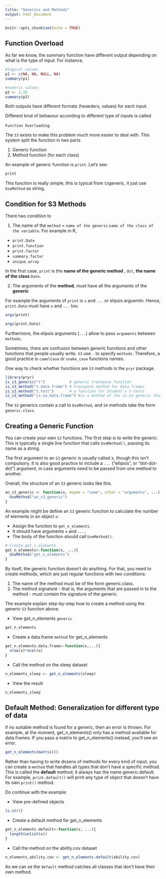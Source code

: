 ```yaml
---
title: "Generics and Methods"
output: html_document
---
```


```r
knitr::opts_chunk$set(echo = TRUE)
```

## Function Overload

As far we know, the summary function have different output depending on what is the type of input. For instance, 

```r
#logical values
p1 <- c(NA, NA, NULL, NA)
summary(p1)

#numeric values
p2 <- 1:10
summary(p2)
```

Both outputs have different formats (heaeders, values) for each input.

Different kind of behavour according to different type of inputs is called

`Function Overloading`.

The `S3` exists to make this problem much more easier to deal with. This system split the function in two parts

1. Generic function
2. Method function (for each class)

An example of generic function is `print`. Let's see:

```r
print
```

This function is really simple, this is typical from `S3`generic, it just use `UseMethod` as string. 

## Condition for S3 Methods
There two condition to

1. The name of the `method` = `name of the generic`.`name of the class of the variable`. For example in R,

- `print.Date`
- `print.function`
- `print.factor`
- `summary.factor`
- `unique.array`

In the first case, `print` is the **name of the generic method** , `dot`, **the name of the class** `Date`.


2. The arguments of the **method**, must have all the arguments of the **generic**

For example the arguments of `print` is `x` and `...` or elipsis arguemtn. Hence, `print.Date` must have `x` and `...` too. 

```r
args(print)
```

```r
args(print.Date)
```

Furthermore, the elipsis arguments (`...`) allow to pass `arguments` between `methods`.

Sometimes, there are confusion between generic functions and other functions that people usually write. `S3` use `.` to specify `methods`. Therefore, a good practice is `camelCase` or `snake_case` functions names.

One way to check whether functions are `S3` methods is the `pryr` package.

```r
library(pryr)
is_s3_generic("t")           # generic transpose function
is_s3_method("t.data.frame") # transpose method for data.frames
is_s3_method("t.test")       # a function for Student's t-tests
is_s3_method("is.na.data.frame") #is a method of the is.na generic that acts on data.frame objects.
```

The `S3` generics contain a call to `UseMethod`, and `S4` methods take the form `generic.class`.


## Creating a Generic Function

You can create your own `S3` functions. The first step is to write the generic. This is typically a single line function that calls `UseMethod()`, passing its name as a string.

The first argument to an `S3` generic is usually called x, though this isn't compulsory. It is also good practice to include a `...` ("ellipsis", or "dot-dot-dot") argument, in case arguments need to be passed from one method to another.

Overall, the structure of an `S3` generic looks like this.


```r
an_s3_generic <- function(x, maybe = "some", other = "arguments", ...) {
  UseMethod("an_s3_generic")
}
```

An example might be define an `S3` generic function to calculate the number of elements in an object `x`:
  
- Assign the function to `get_n_elements`.
- It should have arguments `x` and `....`
- The body of the function should call `UseMethod()`.


```r
# Create get_n_elements
get_n_elements<-function(x, ...){
  UseMethod("get_n_elements")
}
```

By itself, the generic function doesn't do anything. For that, you need to create methods, which are just regular functions with two conditions:

1. The name of the method must be of the form generic.class.
2. The method signature - that is, the arguments that are passed in to the method - must contain the signature of the generic.

The example explain step-by-step how to create a method using the generic `S3` function above:


-  View get_n_elements `generic`
```r
get_n_elements
```

- Create a data.frame `method` for get_n_elements
```r
get_n_elements.data.frame<-function(x,...){
  nrow(x)*ncol(x)
}
```

- Call the method on the sleep dataset
```r
n_elements_sleep <- get_n_elements(sleep) 
```

- View the result
```r
n_elements_sleep
```

## Default Method: Generalization for different type of data

If no suitable method is found for a generic, then an error is thrown. For example, at the moment, get_n_elements() only has a method available for data.frames. If you pass a matrix to get_n_elements() instead, you'll see an error.

```r
get_n_elements(matrix())
```

Rather than having to write dozens of methods for every kind of input, you can create a `method` that handles all types that don't have a specific method. This is called the **default** method; it always has the name generic.default. For example, `print.default()` will print any type of object that doesn't have its own `print()` method.

Do continue with the example:


- View pre-defined objects
```r
ls.str()
```

- Create a default method for get_n_elements
```r
get_n_elements.default<-function(x, ...){
  length(unlist(x))
}
```

- Call the method on the ability.cov dataset
```r
n_elements_ability.cov <- get_n_elements.default(ability.cov)
```


As we can se the `default` method catches all classes that don't have their own method.


